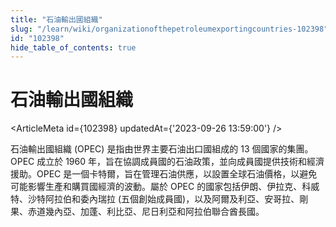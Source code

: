 ```yaml
---
title: "石油輸出國組織"
slug: "/learn/wiki/organizationofthepetroleumexportingcountries-102398"
id: "102398"
hide_table_of_contents: true
---
```



# 石油輸出國組織

<ArticleMeta id={102398} updatedAt={'2023-09-26 13:59:00'} />
<div className='border-solid border-b border-t-0 my-4 border-[var(--ifm-color-gray-300)]' />

石油輸出國組織 (OPEC) 是指由世界主要石油出口國組成的 13 個國家的集團。OPEC 成立於 1960 年，旨在協調成員國的石油政策，並向成員國提供技術和經濟援助。OPEC 是一個卡特爾，旨在管理石油供應，以設置全球石油價格，以避免可能影響生產和購買國經濟的波動。屬於 OPEC 的國家包括伊朗、伊拉克、科威特、沙特阿拉伯和委內瑞拉 (五個創始成員國)，以及阿爾及利亞、安哥拉、剛果、赤道幾內亞、加蓬、利比亞、尼日利亞和阿拉伯聯合酋長國。
